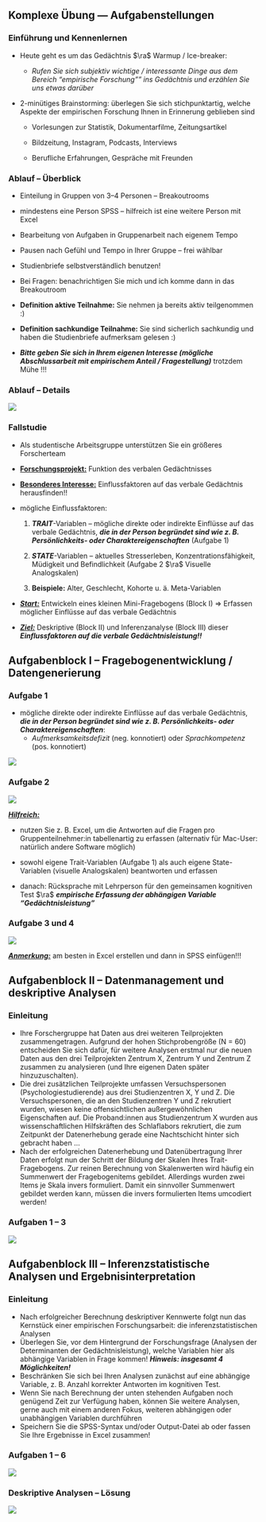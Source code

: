 ## Komplexe Übung --- Aufgabenstellungen



### Einführung und Kennenlernen {.unlisted}


- Heute geht es um das Gedächtnis $\ra$ Warmup / Ice-breaker:

    - *Rufen Sie sich subjektiv wichtige / interessante Dinge aus dem Bereich "empirische Forschung"" ins Gedächtnis und erzählen Sie uns etwas darüber*

- 2-minütiges Brainstorming: überlegen Sie sich stichpunktartig, welche Aspekte der empirischen Forschung Ihnen in Erinnerung geblieben sind 

  - Vorlesungen zur Statistik, Dokumentarfilme, Zeitungsartikel  

  - Bildzeitung, Instagram, Podcasts, Interviews  

  - Berufliche Erfahrungen, Gespräche mit Freunden  



### Ablauf – Überblick {.unlisted}

- Einteilung in Gruppen von 3–4 Personen – Breakoutrooms

- mindestens eine Person SPSS – hilfreich ist eine weitere Person mit Excel

- Bearbeitung von Aufgaben in Gruppenarbeit nach eigenem Tempo

- Pausen nach Gefühl und Tempo in Ihrer Gruppe – frei wählbar

- Studienbriefe selbstverständlich benutzen!

- Bei Fragen: benachrichtigen Sie mich und ich komme dann in das Breakoutroom

- **Definition aktive Teilnahme:** Sie nehmen ja bereits aktiv teilgenommen :)

- **Definition sachkundige Teilnahme:** Sie sind sicherlich sachkundig und haben die Studienbriefe aufmerksam gelesen :)

- [**_Bitte geben Sie sich in Ihrem eigenen Interesse (mögliche Abschlussarbeit mit empirischem Anteil / Fragestellung)_**]{.ctl} trotzdem Mühe !!!  



### Ablauf – Details {.unlisted}

![](/figs/ABLAUF_UEBERBLICK_DETAILS.PNG)



### Fallstudie {.unlisted}

- Als studentische Arbeitsgruppe unterstützen Sie ein größeres Forscherteam

- [**Forschungsprojekt:**]{.underline} Funktion des verbalen Gedächtnisses

- [**Besonderes Interesse:**]{.underline} Einflussfaktoren auf das verbale Gedächtnis herausfinden!!

- mögliche Einflussfaktoren:

  1. **_TRAIT_**-Variablen – mögliche direkte oder indirekte Einflüsse auf das verbale Gedächtnis, **_die in der Person begründet sind wie z. B. Persönlichkeits- oder Charaktereigenschaften_** (Aufgabe 1)

  2. **_STATE_**-Variablen – aktuelles Stresserleben, Konzentrationsfähigkeit, Müdigkeit und Befindlichkeit (Aufgabe 2 $\ra$ Visuelle Analogskalen)

  3. **Beispiele:** Alter, Geschlecht, Kohorte u. ä. Meta-Variablen

- [**_Start:_**]{.underline} Entwickeln eines kleinen Mini-Fragebogens (Block I) ⇒ Erfassen möglicher Einflüsse auf das verbale Gedächtnis

- [**_Ziel:_**]{.underline} Deskriptive (Block II) und Inferenzanalyse (Block III) dieser **_Einflussfaktoren auf die verbale Gedächtnisleistung!!_**  



## Aufgabenblock I – Fragebogenentwicklung / Datengenerierung



### Aufgabe 1 {.unlisted}

- mögliche direkte oder indirekte Einflüsse auf das verbale Gedächtnis, **_die in der Person begründet sind wie z. B. Persönlichkeits- oder Charaktereigenschaften_**:  
  - *Aufmerksamkeitsdefizit* (neg. konnotiert) oder *Sprachkompetenz* (pos. konnotiert)  

![](/figs/BLOCK_01_aufgabe_01.PNG)



### Aufgabe 2 {.unlisted}


![](/figs/BLOCK_01_aufgabe_02.PNG)

[**_Hilfreich:_**]{.underline .ctl}

- nutzen Sie z. B. Excel, um die Antworten auf die Fragen pro Gruppenteilnehmer:in tabellenartig zu erfassen (alternativ für Mac-User: natürlich andere Software möglich)  

- sowohl eigene Trait-Variablen (Aufgabe 1) als auch eigene State-Variablen (visuelle Analogskalen) beantworten und erfassen  

- danach: Rücksprache mit Lehrperson für den gemeinsamen kognitiven Test $\ra$ **_empirische Erfassung der abhängigen Variable "Gedächtnisleistung"_**  



### Aufgabe 3 und 4 {.unlisted}

![](/figs/BLOCK_01_aufgabe_03_04.PNG)

[**_Anmerkung:_**]{.underline .crd} am besten in Excel erstellen und dann in SPSS einfügen!!!  



## Aufgabenblock II – Datenmanagement und deskriptive Analysen



### Einleitung {.unlisted}

- Ihre Forschergruppe hat Daten aus drei weiteren Teilprojekten zusammengetragen. Aufgrund der hohen Stichprobengröße (N = 60) entscheiden Sie sich dafür, für weitere Analysen erstmal nur die neuen Daten aus den drei Teilprojekten Zentrum X, Zentrum Y und Zentrum Z zusammen zu analysieren (und Ihre eigenen Daten später hinzuzuschalten).  
- Die drei zusätzlichen Teilprojekte umfassen Versuchspersonen (Psychologiestudierende) aus drei Studienzentren X, Y und Z. Die Versuchspersonen, die an den Studienzentren Y und Z rekrutiert wurden, wiesen keine offensichtlichen außergewöhnlichen Eigenschaften auf. Die Proband:innen aus Studienzentrum X wurden aus wissenschaftlichen Hilfskräften des Schlaflabors rekrutiert, die zum Zeitpunkt der Datenerhebung gerade eine Nachtschicht hinter sich gebracht haben …  
- Nach der erfolgreichen Datenerhebung und Datenübertragung Ihrer Daten erfolgt nun der Schritt der Bildung der Skalen Ihres Trait-Fragebogens. Zur reinen Berechnung von Skalenwerten wird häufig ein Summenwert der Fragebogenitems gebildet. Allerdings wurden zwei Items je Skala invers formuliert. Damit ein sinnvoller Summenwert gebildet werden kann, müssen die invers formulierten Items umcodiert werden!  



### Aufgaben 1 – 3 {.unlisted}

![](/figs/BLOCK_02_Aufgabe_01_02_03.PNG)



## Aufgabenblock III – Inferenzstatistische Analysen und Ergebnisinterpretation



### Einleitung {.unlisted}

- Nach erfolgreicher Berechnung deskriptiver Kennwerte folgt nun das Kernstück einer empirischen Forschungsarbeit: die inferenzstatistischen Analysen  
- Überlegen Sie, vor dem Hintergrund der Forschungsfrage (Analysen der Determinanten der Gedächtnisleistung), welche Variablen hier als abhängige Variablen in Frage kommen! **_Hinweis: insgesamt 4 Möglichkeiten!_**  
- Beschränken Sie sich bei Ihren Analysen zunächst auf eine abhängige Variable, z. B. Anzahl korrekter Antworten im kognitiven Test.  
- Wenn Sie nach Berechnung der unten stehenden Aufgaben noch genügend Zeit zur Verfügung haben, können Sie weitere Analysen, gerne auch mit einem anderen Fokus, weiteren abhängigen oder unabhängigen Variablen durchführen  
- Speichern Sie die SPSS-Syntax und/oder Output-Datei ab oder fassen Sie Ihre Ergebnisse in Excel zusammen!  



### Aufgaben 1 – 6 {.unlisted}

![](/figs/BLOCK_03_Aufgabe_01_02_03_04_05_06.PNG)



### Deskriptive Analysen – Lösung {.unlisted}

![](/figs/BLOCK_02_LOESUNG.PNG)
